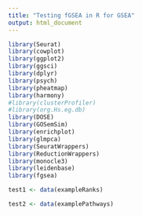 ```yaml
---
title: "Testing fGSEA in R for GSEA"
output: html_document
---
```




```R
library(Seurat)
library(cowplot)
library(ggplot2)
library(ggsci)
library(dplyr)
library(psych)
library(pheatmap)
library(harmony)
#library(clusterProfiler)
#library(org.Hs.eg.db)
library(DOSE)
library(GOSemSim)
library(enrichplot)
library(glmpca)
library(SeuratWrappers)
library(ReductionWrappers)
library(monocle3)
library(leidenbase)
library(fgsea)
```



```R

test1 <- data(exampleRanks)

test2 <- data(examplePathways)

```



```R




```



```R




```